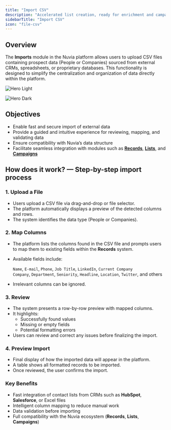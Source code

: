 ```yaml
---
title: "Import CSV"
description: "Accelerated list creation, ready for enrichment and campaign use"
sidebarTitle: "Import CSV"
icon: "file-csv"
---
```


## Overview

The **Imports** module in the Nuvia platform allows users to upload CSV files containing prospect data (People or Companies) sourced from external CRMs, spreadsheets, or proprietary databases. This functionality is designed to simplify the centralization and organization of data directly within the platform.

<img
  className="block dark:hidden"
  src="/images/hero-importcsv-light.png"
  alt="Hero Light"
  title={true}
/>

<img
  className="hidden dark:block"
  src="/images/hero-importcsv-dark.png"
  alt="Hero Dark"
  title={true}
/>

## Objectives

- Enable fast and secure import of external data
- Provide a guided and intuitive experience for reviewing, mapping, and validating data
- Ensure compatibility with Nuvia’s data structure
- Facilitate seamless integration with modules such as [**Records**](/essentials/crm/records), [**Lists**](/essentials/data-intelligence/lists), and [**Campaigns**](/essentials/outbound/campaigns)

## How does it work? — Step-by-step import process

### 1. Upload a File

- Users upload a CSV file via drag-and-drop or file selector.
- The platform automatically displays a preview of the detected columns and rows.
- The system identifies the data type (People or Companies).

### 2. Map Columns

- The platform lists the columns found in the CSV file and prompts users to map them to existing fields within the **Records** system.
- Available fields include:

  `Name`, `E-mail`, `Phone`, `Job Title`, `LinkedIn`, `Current Company`\
  `Company`, `Department`, `Seniority`, `Headline`, `Location`, `Twitter`, and others
- Irrelevant columns can be ignored.

### 3. Review

- The system presents a row-by-row preview with mapped columns.
- It highlights:
  - Successfully found values
  - Missing or empty fields
  - Potential formatting errors
- Users can review and correct any issues before finalizing the import.

### 4. Preview Import

- Final display of how the imported data will appear in the platform.
- A table shows all formatted records to be imported.
- Once reviewed, the user confirms the import.

### Key Benefits

- Fast integration of contact lists from CRMs such as **HubSpot**, **Salesforce**, or Excel files
- Intelligent column mapping to reduce manual work
- Data validation before importing
- Full compatibility with the Nuvia ecosystem (**Records**, **Lists**, **Campaigns**)